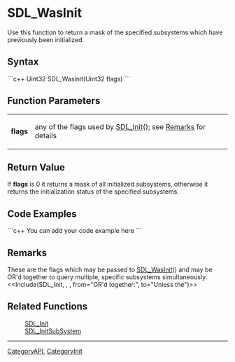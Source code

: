 <!-- pragma section-numbers off -->
<!-- pragma disable-camelcase -->

= SDL_WasInit =
Use this function to return a mask of the specified subsystems which have previously been initialized.


== Syntax ==
```c++
Uint32 SDL_WasInit(Uint32 flags)
```

== Function Parameters ==
{|
|'''flags'''
|any of the flags used by [[SDL_Init]](); see [[#flags|Remarks]] for details
|}

== Return Value ==
If '''flags''' is 0 it returns a mask of all initialized subsystems, otherwise it returns the initialization status of the specified subsystems.

== Code Examples ==
```c++
You can add your code example here
```

== Remarks ==
<span id="flags"></span>These are the flags which may be passed to [[SDL_WasInit]]() and may be OR'd together to query multiple, specific subsystems simultaneously. 
<<Include(SDL_Init, , , from="OR'd together:", to="Unless the")>>

== Related Functions ==
:[[SDL_Init]]
:[[SDL_InitSubSystem]]

----
[[CategoryAPI]], [[CategoryInit]]
